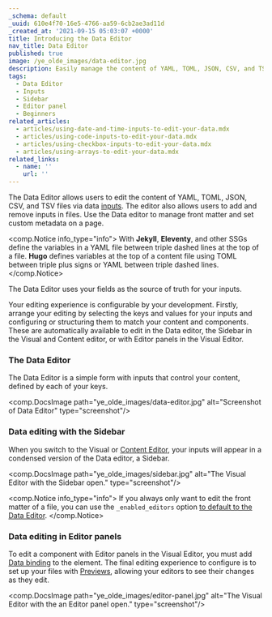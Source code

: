 ```yaml
---
_schema: default
_uuid: 610e4f70-16e5-4766-aa59-6cb2ae3ad11d
_created_at: '2021-09-15 05:03:07 +0000'
title: Introducing the Data Editor
nav_title: Data Editor
published: true
image: /ye_olde_images/data-editor.jpg
description: Easily manage the content of YAML, TOML, JSON, CSV, and TSV files.
tags:
  - Data Editor
  - Inputs
  - Sidebar
  - Editor panel
  - Beginners
related_articles:
  - articles/using-date-and-time-inputs-to-edit-your-data.mdx
  - articles/using-code-inputs-to-edit-your-data.mdx
  - articles/using-checkbox-inputs-to-edit-your-data.mdx
  - articles/using-arrays-to-edit-your-data.mdx
related_links:
  - name: ''
    url: ''
---
```

The Data Editor allows users to edit the content of YAML, TOML, JSON, CSV, and TSV files via data [inputs](/documentation/edit/interfaces/inputs/). The editor also allows users to add and remove inputs in files. Use the Data editor to manage front matter and set custom metadata on a page.

<comp.Notice info_type="info">
  With **Jekyll**, **Eleventy**, and other SSGs define the variables in a YAML file between triple dashed lines at the top of a file. **Hugo** defines variables at the top of a content file using TOML between triple plus signs or YAML between triple dashed lines.
</comp.Notice>

The Data Editor uses your fields as the source of truth for your inputs.

Your editing experience is configurable by your development. Firstly, arrange your editing by selecting the keys and values for your inputs and configuring or structuring them to match your content and components. These are automatically available to edit in the Data editor, the Sidebar in the Visual and Content editor, or with Editor panels in the Visual Editor.

### The Data Editor

The Data Editor is a simple form with inputs that control your content, defined by each of your keys.

<comp.DocsImage path="ye_olde_images/data-editor.jpg" alt="Screenshot of Data Editor" type="screenshot"/>

### Data editing with the Sidebar

When you switch to the Visual or [Content Editor](/documentation/articles/introducing-the-content-editor/), your inputs will appear in a condensed version of the Data editor, a Sidebar.

<comp.DocsImage path="ye_olde_images/sidebar.jpg" alt="The Visual Editor with the Sidebar open." type="screenshot"/>

<comp.Notice info_type="info">
  If you always only want to edit the front matter of a file, you can use the `_enabled_editors` option [to default to the Data Editor](/documentation/articles/choosing-the-editors-for-each-file/).
</comp.Notice>

### Data editing in Editor panels

To edit a component with Editor panels in the Visual Editor, you must add [Data binding](/documentation/articles/what-are-visual-data-bindings/) to the element. The final editing experience to configure is to set up your files with [Previews](/documentation/articles/what-is-live-editing/), allowing your editors to see their changes as they edit.

<comp.DocsImage path="ye_olde_images/editor-panel.jpg" alt="The Visual Editor with the an Editor panel open." type="screenshot"/>